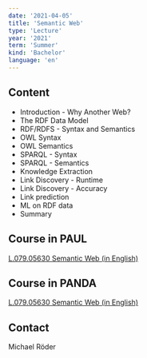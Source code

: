 ```yaml
---
date: '2021-04-05'
title: 'Semantic Web'
type: 'Lecture'
year: '2021'
term: 'Summer'
kind: 'Bachelor'
language: 'en'
---
```


## Content

- Introduction - Why Another Web?
- The RDF Data Model
- RDF/RDFS - Syntax and Semantics
- OWL Syntax
- OWL Semantics
- SPARQL - Syntax
- SPARQL - Semantics
- Knowledge Extraction
- Link Discovery - Runtime
- Link Discovery - Accuracy
- Link prediction
- ML on RDF data
- Summary

## Course in PAUL

[L.079.05630 Semantic Web (in English)](https://paul.upb.de/scripts/mgrqispi.dll?APPNAME=CampusNet&PRGNAME=COURSEDETAILS&ARGUMENTS=-N000000000000002,-N000342,-N0,-N377543277936199,-N377543277988200)

## Course in PANDA

[L.079.05630 Semantic Web (in English)](https://panda.uni-paderborn.de/enrol/index.php?id=24972)

## Contact

<Link to="/MichaelRoeder">Michael Röder</Link>
